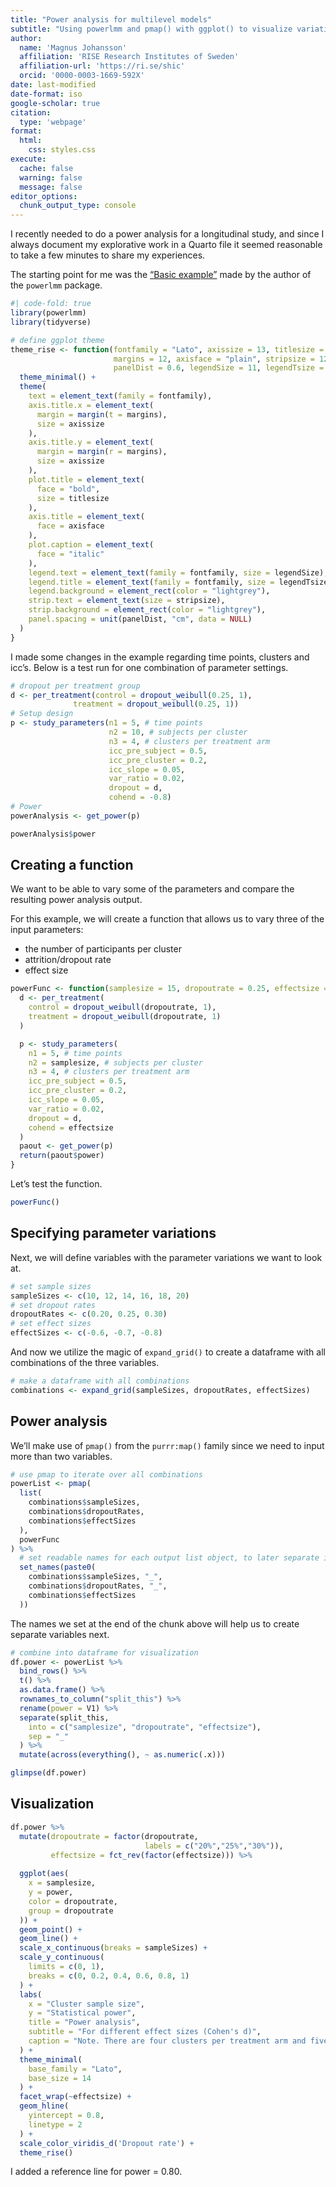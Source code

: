 ---
title: "Power analysis for multilevel models"
subtitle: "Using powerlmm and pmap() with ggplot() to visualize variations of parameter settings"
author:
  name: 'Magnus Johansson'
  affiliation: 'RISE Research Institutes of Sweden'
  affiliation-url: 'https://ri.se/shic'
  orcid: '0000-0003-1669-592X'
date: last-modified
date-format: iso
google-scholar: true
citation:
  type: 'webpage'
format:
  html:
    css: styles.css
execute: 
  cache: false
  warning: false
  message: false
editor_options: 
  chunk_output_type: console
---


I recently needed to do a power analysis for a longitudinal study, and since I always document my explorative work in a Quarto file it seemed reasonable to take a few minutes to share my experiences.

The starting point for me was the ["Basic example"](https://rpsychologist.com/introducing-powerlmm#a-basic-example) made by the author of the `powerlmm` package.

```{r}
#| code-fold: true
library(powerlmm)
library(tidyverse)

# define ggplot theme
theme_rise <- function(fontfamily = "Lato", axissize = 13, titlesize = 15,
                       margins = 12, axisface = "plain", stripsize = 12,
                       panelDist = 0.6, legendSize = 11, legendTsize = 12) {
  theme_minimal() +
  theme(
    text = element_text(family = fontfamily),
    axis.title.x = element_text(
      margin = margin(t = margins),
      size = axissize
    ),
    axis.title.y = element_text(
      margin = margin(r = margins),
      size = axissize
    ),
    plot.title = element_text(
      face = "bold",
      size = titlesize
    ),
    axis.title = element_text(
      face = axisface
    ),
    plot.caption = element_text(
      face = "italic"
    ),
    legend.text = element_text(family = fontfamily, size = legendSize),
    legend.title = element_text(family = fontfamily, size = legendTsize),
    legend.background = element_rect(color = "lightgrey"),
    strip.text = element_text(size = stripsize),
    strip.background = element_rect(color = "lightgrey"),
    panel.spacing = unit(panelDist, "cm", data = NULL)
  )
}

```

I made some changes in the example regarding time points, clusters and icc's. Below is a test run for one combination of parameter settings.

```{r}
# dropout per treatment group
d <- per_treatment(control = dropout_weibull(0.25, 1),
              treatment = dropout_weibull(0.25, 1))
# Setup design
p <- study_parameters(n1 = 5, # time points
                      n2 = 10, # subjects per cluster
                      n3 = 4, # clusters per treatment arm
                      icc_pre_subject = 0.5,
                      icc_pre_cluster = 0.2,
                      icc_slope = 0.05,
                      var_ratio = 0.02,
                      dropout = d,
                      cohend = -0.8)
# Power
powerAnalysis <- get_power(p)

powerAnalysis$power
```

## Creating a function

We want to be able to vary some of the parameters and compare the resulting power analysis output.

For this example, we will create a function that allows us to vary three of the input parameters: 

- the number of participants per cluster
- attrition/dropout rate
- effect size

```{r}
powerFunc <- function(samplesize = 15, dropoutrate = 0.25, effectsize = -0.8) {
  d <- per_treatment(
    control = dropout_weibull(dropoutrate, 1),
    treatment = dropout_weibull(dropoutrate, 1)
  )

  p <- study_parameters(
    n1 = 5, # time points
    n2 = samplesize, # subjects per cluster
    n3 = 4, # clusters per treatment arm
    icc_pre_subject = 0.5,
    icc_pre_cluster = 0.2,
    icc_slope = 0.05,
    var_ratio = 0.02,
    dropout = d,
    cohend = effectsize
  )
  paout <- get_power(p)
  return(paout$power)
}
```

Let's test the function.

```{r}
powerFunc()
```

## Specifying parameter variations

Next, we will define variables with the parameter variations we want to look at.
```{r}
# set sample sizes
sampleSizes <- c(10, 12, 14, 16, 18, 20)
# set dropout rates
dropoutRates <- c(0.20, 0.25, 0.30)
# set effect sizes
effectSizes <- c(-0.6, -0.7, -0.8)
```

And now we utilize the magic of `expand_grid()` to create a dataframe with all combinations of the three variables.
```{r}
# make a dataframe with all combinations
combinations <- expand_grid(sampleSizes, dropoutRates, effectSizes)
```

## Power analysis

We'll make use of `pmap()` from the `purrr:map()` family since we need to input more than two variables.
```{r}
# use pmap to iterate over all combinations
powerList <- pmap(
  list(
    combinations$sampleSizes,
    combinations$dropoutRates,
    combinations$effectSizes
  ),
  powerFunc
) %>%
  # set readable names for each output list object, to later separate into variables
  set_names(paste0(
    combinations$sampleSizes, "_",
    combinations$dropoutRates, "_",
    combinations$effectSizes
  ))
```

The names we set at the end of the chunk above will help us to create separate variables next.

```{r}
# combine into dataframe for visualization
df.power <- powerList %>%
  bind_rows() %>%
  t() %>%
  as.data.frame() %>%
  rownames_to_column("split_this") %>%
  rename(power = V1) %>%
  separate(split_this,
    into = c("samplesize", "dropoutrate", "effectsize"),
    sep = "_"
  ) %>%
  mutate(across(everything(), ~ as.numeric(.x)))

glimpse(df.power)
```

## Visualization

```{r}
df.power %>%
  mutate(dropoutrate = factor(dropoutrate,
                              labels = c("20%","25%","30%")),
         effectsize = fct_rev(factor(effectsize))) %>%
  
  ggplot(aes(
    x = samplesize,
    y = power,
    color = dropoutrate,
    group = dropoutrate
  )) +
  geom_point() +
  geom_line() +
  scale_x_continuous(breaks = sampleSizes) +
  scale_y_continuous(
    limits = c(0, 1),
    breaks = c(0, 0.2, 0.4, 0.6, 0.8, 1)
  ) +
  labs(
    x = "Cluster sample size",
    y = "Statistical power",
    title = "Power analysis",
    subtitle = "For different effect sizes (Cohen's d)",
    caption = "Note. There are four clusters per treatment arm and five time points."
  ) +
  theme_minimal(
    base_family = "Lato",
    base_size = 14
  ) +
  facet_wrap(~effectsize) +
  geom_hline(
    yintercept = 0.8,
    linetype = 2
  ) +
  scale_color_viridis_d('Dropout rate') +
  theme_rise()

```

I added a reference line for power = 0.80.


